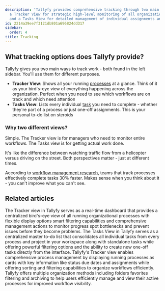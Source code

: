 ```yaml
---
description: 'Tallyfy provides comprehensive tracking through two main interfaces:
  a Tracker View for strategic high-level monitoring of all organizational processes
  and a Tasks View for detailed management of individual assignments and one-off tasks.'
id: 2214a39ee7f3121db801a696824dd317
sidebar:
  order: 4
title: Tracking
---
```


## What tracking options does Tallyfy provide?

Tallyfy gives you two main ways to track work - both found in the left sidebar. You'll use them for different purposes.

*   **Tracker View**: Shows all your running [processes](/products/pro/tracking-and-tasks/processes/) at a glance. Think of it as your bird's-eye view of everything happening across the organization. Perfect when you need to see which workflows are on track and which need attention
*   **Tasks View**: Lists every individual [task](/products/pro/tracking-and-tasks/tasks/) you need to complete - whether they're part of a process or just one-off assignments. This is your personal to-do list on steroids

### Why two different views?

Simple. The Tracker view is for managers who need to monitor entire workflows. The Tasks view is for getting actual work done.

It's like the difference between watching traffic flow from a helicopter versus driving on the street. Both perspectives matter - just at different times.

According to [workflow management research](https://www.gartner.com/reviews/market/business-process-management-platforms), teams that track processes effectively complete tasks 30% faster. Makes sense when you think about it - you can't improve what you can't see.


<PageTree />


## Related articles
<CardGrid>
<LinkTitleCard header="<b>Tracking And Tasks > Tracker view</b>" href="/products/pro/tracking-and-tasks/tracker-view/" > The Tracker view in Tallyfy serves as a real-time dashboard that provides a centralized bird's-eye view of all running organizational processes with flexible display options smart filtering capabilities and comprehensive management actions to monitor progress spot bottlenecks and prevent issues before they become problems. </LinkTitleCard>
<LinkTitleCard header="<b>Tracking And Tasks > Tasks view</b>" href="/products/pro/tracking-and-tasks/tasks-view/" > The Tasks View in Tallyfy serves as a centralized master to-do list that consolidates all individual tasks from every process and project in your workspace along with standalone tasks while offering powerful filtering options and the ability to create new one-off tasks directly from the interface. </LinkTitleCard>
<LinkTitleCard header="<b>Tracker View > Manage and track my processes</b>" href="/products/pro/tracking-and-tasks/tracker-view/how-can-i-manage-and-track-my-processes-on-tallyfy/" > Tallyfy's Tracker view enables comprehensive process management by displaying running processes as cards with key information like status due dates and assignments while offering sorting and filtering capabilities to organize workflows efficiently. </LinkTitleCard>
<LinkTitleCard header="<b>Tracker View > Organize processes</b>" href="/products/pro/tracking-and-tasks/tracker-view/organize-processes/" > Tallyfy offers multiple organization methods including folders favorites filtering and archiving to help users efficiently manage and view their active processes for improved workflow visibility. </LinkTitleCard>
</CardGrid>